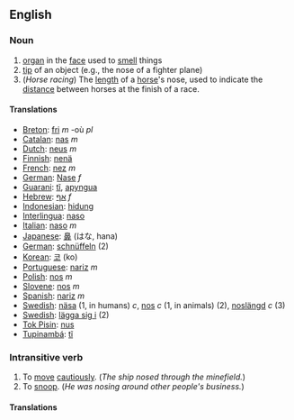 ==English==

===Noun===

# [[organ]] in the [[face]] used to [[smell]] things
# [[tip]] of an object (e.g., the nose of a fighter plane)
# (''Horse racing'') The [[length]] of a [[horse]]'s nose, used to indicate the [[distance]] between horses at the finish of a race.

====Translations====

*[[Breton]]: [[fri]] ''m'' -où ''pl''
*[[Catalan]]: [[nas]] ''m''
*[[Dutch]]: [[neus]] ''m''
*[[Finnish]]: [[nenä]]
*[[French]]: [[nez]] ''m''
*[[German]]: [[Nase]] ''f''
*[[Guarani]]: [[tĩ]], [[apyngua]]
*[[Hebrew]]: [[אף]] ''f''
*[[Indonesian]]: [[hidung]]
*[[Interlingua]]: [[naso]]
*[[Italian]]: [[naso]] ''m''
*[[Japanese]]: [[鼻]] (はな, hana)
*[[German]]: [[schnüffeln]] (2)
*[[Korean]]: [[코]] (ko)
*[[Portuguese]]: [[nariz]] ''m''
*[[Polish]]: [[nos]] ''m''
*[[Slovene]]: [[nos]] ''m''
*[[Spanish]]: [[nariz]] ''m''
*[[Swedish]]: [[näsa]] (1, in humans) ''c'', [[nos]] ''c'' (1, in animals) (2), [[noslängd]] ''c'' (3)
*[[Swedish]]: [[lägga sig i]] (2)
*[[Tok Pisin]]: [[nus]]
*[[Tupinambá]]: [[tĩ]]

===Intransitive verb===

#To [[move]] [[cautiously]].  (''The ship nosed through the minefield.'')
#To [[snoop]].  (''He was nosing around other people's business.'')

====Translations====